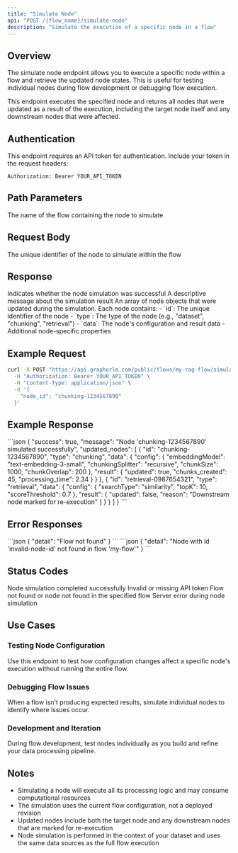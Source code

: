 ```yaml
---
title: "Simulate Node"
api: "POST /{flow_name}/simulate-node"
description: "Simulate the execution of a specific node in a flow"
---
```


## Overview

The simulate node endpoint allows you to execute a specific node within a flow and retrieve the updated node states. This is useful for testing individual nodes during flow development or debugging flow execution.

This endpoint executes the specified node and returns all nodes that were updated as a result of the execution, including the target node itself and any downstream nodes that were affected.

## Authentication

This endpoint requires an API token for authentication. Include your token in the request headers:

```
Authorization: Bearer YOUR_API_TOKEN
```

## Path Parameters

<ParamField path="flow_name" type="string" required>
  The name of the flow containing the node to simulate
</ParamField>

## Request Body

<ParamField body="node_id" type="string" required>
  The unique identifier of the node to simulate within the flow
</ParamField>

## Response

<ResponseField name="success" type="boolean" required>
  Indicates whether the node simulation was successful
</ResponseField>

<ResponseField name="message" type="string" required>
  A descriptive message about the simulation result
</ResponseField>

<ResponseField name="updated_nodes" type="array" required>
  An array of node objects that were updated during the simulation. Each node contains:
  - `id`: The unique identifier of the node
  - `type`: The type of the node (e.g., "dataset", "chunking", "retrieval")
  - `data`: The node's configuration and result data
  - Additional node-specific properties
</ResponseField>

## Example Request

```bash
curl -X POST "https://api.graphorlm.com/public/flows/my-rag-flow/simulate-node" \
  -H "Authorization: Bearer YOUR_API_TOKEN" \
  -H "Content-Type: application/json" \
  -d '{
    "node_id": "chunking-1234567890"
  }'
```

## Example Response

<ResponseExample>
```json
{
  "success": true,
  "message": "Node 'chunking-1234567890' simulated successfully",
  "updated_nodes": [
    {
      "id": "chunking-1234567890",
      "type": "chunking",
      "data": {
        "config": {
          "embeddingModel": "text-embedding-3-small",
          "chunkingSplitter": "recursive",
          "chunkSize": 1000,
          "chunkOverlap": 200
        },
        "result": {
          "updated": true,
          "chunks_created": 45,
          "processing_time": 2.34
        }
      }
    },
    {
      "id": "retrieval-0987654321",
      "type": "retrieval",
      "data": {
        "config": {
          "searchType": "similarity",
          "topK": 10,
          "scoreThreshold": 0.7
        },
        "result": {
          "updated": false,
          "reason": "Downstream node marked for re-execution"
        }
      }
    }
  ]
}
```
</ResponseExample>

## Error Responses

<ResponseExample>
```json
{
  "detail": "Flow not found"
}
```
</ResponseExample>

<ResponseExample>
```json
{
  "detail": "Node with id 'invalid-node-id' not found in flow 'my-flow'"
}
```
</ResponseExample>

## Status Codes

<ResponseField name="200" type="Success">
  Node simulation completed successfully
</ResponseField>

<ResponseField name="401" type="Unauthorized">
  Invalid or missing API token
</ResponseField>

<ResponseField name="404" type="Not Found">
  Flow not found or node not found in the specified flow
</ResponseField>

<ResponseField name="500" type="Internal Server Error">
  Server error during node simulation
</ResponseField>

## Use Cases

### Testing Node Configuration
Use this endpoint to test how configuration changes affect a specific node's execution without running the entire flow.

### Debugging Flow Issues
When a flow isn't producing expected results, simulate individual nodes to identify where issues occur.

### Development and Iteration
During flow development, test nodes individually as you build and refine your data processing pipeline.

## Notes

- Simulating a node will execute all its processing logic and may consume computational resources
- The simulation uses the current flow configuration, not a deployed revision
- Updated nodes include both the target node and any downstream nodes that are marked for re-execution
- Node simulation is performed in the context of your dataset and uses the same data sources as the full flow execution
